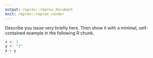 ```yaml
---
output: reprex::reprex_document
knit: reprex::reprex_render
---
```


Describe you issue very briefly here. Then show it with a minimal, self-contained example in the following R chunk.

```r
x <- 1
y <- "2"
x + y
```
